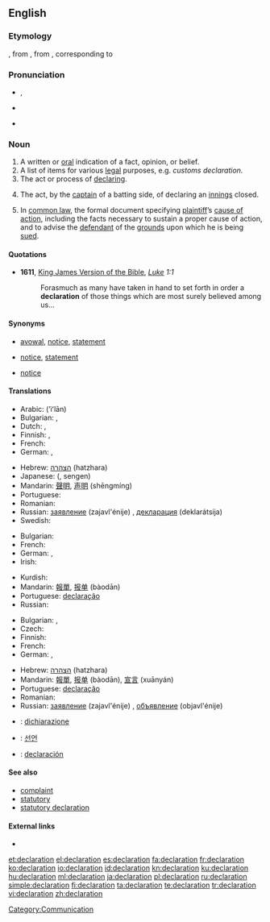 {{also|déclaration}}
==English==

===Etymology===
{{etyl|enm}} {{term|declaracion||declaration}}, from {{etyl|fr}} {{term|déclaration|lang=fr}}, from {{etyl|la}} {{term|declarationem|lang=la}}, corresponding to {{suffix|declare|ation}}

===Pronunciation===
* {{IPA|/ˌdɛklæˈreɪʃən/}}, {{SAMPA|/dEkl{"r\eIS@n/}}
* {{a|US}} {{IPA|/dɛkləˈɹejʃn̩/}}
* {{rhymes|eɪʃən}}

===Noun===
{{en-noun}}

# A written or [[oral]] indication of a fact, opinion, or belief.
# A list of items for various [[legal]] purposes, e.g. ''customs declaration.''
# The act or process of [[declare|declaring]].
# {{cricket}} The act, by the [[captain]] of a batting side, of declaring an [[innings]] closed.
# {{legal}} In [[common law]], the formal document specifying [[plaintiff]]’s [[cause of action]], including the facts necessary to sustain a proper cause of action, and to advise the [[defendant]] of the [[grounds]] upon which he is being [[sued]].

====Quotations====
* '''1611''', [[w:King James Version of the Bible|King James Version of the Bible]], ''[[s:Bible (King James)/Luke|Luke]] 1:1''
*: Forasmuch as many have taken in hand to set forth in order a '''declaration''' of those things which are most surely believed among us...

====Synonyms====
* {{sense|written or oral indication}} [[avowal]], [[notice]], [[statement]]
* {{sense|list of items for legal purposes}} [[notice]], [[statement]]
* {{sense|act or process of declaring}} [[notice]]

====Translations====
{{trans-top|written or oral indication of a fact, opinion, or belief}}
* Arabic: {{Arab|[[إعلان]]}} (ʼiʻlān) {{m}}
* Bulgarian: {{t|bg|заявление|n}},  {{t+|bg|декларация|f}}
* Dutch: {{t+|nl|verklaring|f}}, {{t|nl|declaratie|f}}
* Finnish: {{t-|fi|julistus}}, {{t-|fi|tiedoksianto}}
* French: {{t+|fr|déclaration|f}}
* German: {{t+|de|Erklärung|f}}, {{t+|de|Deklaration|f}}
{{trans-mid}}
* Hebrew: [[הצהרה]] (hatzhara) {{f}}
* Japanese: {{Jpan|[[宣言]]}} ({{Jpan|[[せんげん]]}}, sengen)
* Mandarin: [[聲明]], [[声明]] (shēngmíng)
* Portuguese: {{t+|pt|declaração}}
* Romanian: {{t|ro|declarație|f}}
* Russian: [[заявление]] (zajavl'énije) {{n}}, [[декларация]] (deklarátsija) {{f}}
* Swedish: {{t|sv| tillkännagivande}}
{{trans-bottom}}

{{trans-top|list of items for various legal purposes}}
* Bulgarian: {{t+|bg|декларация|f}}
* French: {{t+|fr|déclaration|f}}
* German: {{t+|de|Erklärung|f}}, {{t+|de|Deklaration|f}}
* Irish: {{t|ga|dearbhú|m}}
{{trans-mid}}
* Kurdish: {{ku-Arab|[[به‌یان]]}}
* Mandarin: [[報單]], [[报单]] (bàodān)
* Portuguese: [[declaração]]
* Russian: {{t+|ru|декларация|f|tr=d'eklarácija}}
{{trans-bottom}}

{{trans-top|act or process of declaring}}
* Bulgarian: {{t|bg|заявяване|n}},  {{t|bg|деклариране|n}}
* Czech: {{t-|cs|vyhlášení|n}}
* Finnish: {{t-|fi|julistus}}
* French: {{t+|fr|déclaration|f}}
* German: {{t+|de|Erklärung|f}}, {{t+|de|Deklaration|f}}
{{trans-mid}}
* Hebrew: [[הצהרה]] (hatzhara) {{f}}
* Mandarin: [[報單]], [[报单]] (bàodān), [[宣言]] (xuānyán)
* Portuguese: [[declaração]]
* Romanian: {{t|ro|declarare|f}}
* Russian: [[заявление]] (zajavl'énije) {{n}}, [[объявление]] (objavl'énije) {{n}}
{{trans-bottom}}

{{trans-top|(cricket) act, by the captain of a batting side, of declaring an innings closed}}
{{trans-mid}}
{{trans-bottom}}

{{checktrans-top}}
* {{ttbc|Italian}}: [[dichiarazione]] {{f}}
* {{ttbc|Korean}}: [[선언]]
{{trans-mid}}
* {{ttbc|Spanish}}: [[declaración]] {{f}}
{{trans-bottom}}

====See also====
* [[complaint]]
* [[statutory]]
* [[statutory declaration]]

====External links====
* {{pedia}}

[[Category:Communication]]

[[et:declaration]]
[[el:declaration]]
[[es:declaration]]
[[fa:declaration]]
[[fr:declaration]]
[[ko:declaration]]
[[io:declaration]]
[[id:declaration]]
[[kn:declaration]]
[[ku:declaration]]
[[hu:declaration]]
[[ml:declaration]]
[[ja:declaration]]
[[pl:declaration]]
[[ru:declaration]]
[[simple:declaration]]
[[fi:declaration]]
[[ta:declaration]]
[[te:declaration]]
[[tr:declaration]]
[[vi:declaration]]
[[zh:declaration]]